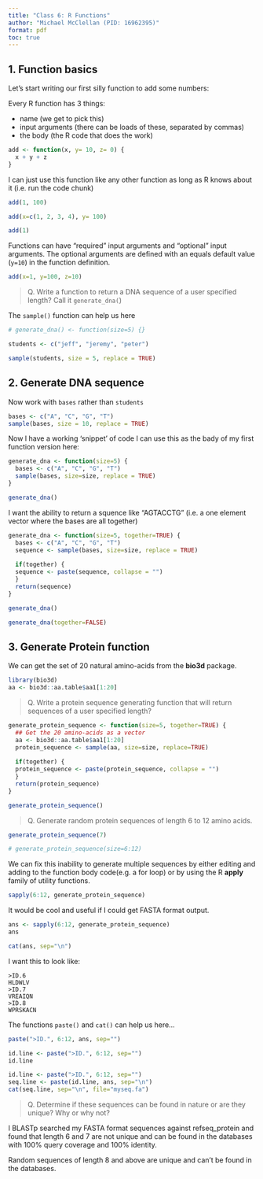 ```yaml
---
title: "Class 6: R Functions"
author: "Michael McClellan (PID: 16962395)"
format: pdf
toc: true
---
```


## 1. Function basics

Let's start writing our first silly function to add some numbers:

Every R function has 3 things: 

- name (we get to pick this) 
- input arguments (there can be loads of these, separated by commas)
- the body (the R code that does the work)

```r
add <- function(x, y= 10, z= 0) {
  x + y + z
}
```

I can just use this function like any other function as long as R knows about it (i.e. run the code chunk)

```r
add(1, 100)
```

```r
add(x=c(1, 2, 3, 4), y= 100)
```

```r
add(1)
```

Functions can have "required" input arguments and "optional" input arguments. The optional arguments are defined with an equals default value (`y=10`) in the function definition.  

```r
add(x=1, y=100, z=10)
```

> Q. Write a function to return a DNA sequence of a user specified length? Call it `generate_dna(`)

The `sample()` function can help us here
```r
# generate_dna() <- function(size=5) {}

students <- c("jeff", "jeremy", "peter")

sample(students, size = 5, replace = TRUE)
```

## 2. Generate DNA sequence
Now work with `bases` rather than `students`

```r
bases <- c("A", "C", "G", "T")
sample(bases, size = 10, replace = TRUE)
```

Now I have a working 'snippet' of code I can use this as the bady of my first function version here:

```r
generate_dna <- function(size=5) {
  bases <- c("A", "C", "G", "T")
  sample(bases, size=size, replace = TRUE)
}
```

```r
generate_dna()
```

I want the ability to return a squence like "AGTACCTG" (i.e. a one element vector where the bases are all together)

```r
generate_dna <- function(size=5, together=TRUE) {
  bases <- c("A", "C", "G", "T")
  sequence <- sample(bases, size=size, replace = TRUE)
  
  if(together) {
  sequence <- paste(sequence, collapse = "")
  }
  return(sequence)
}
```

```r
generate_dna()
```

```r
generate_dna(together=FALSE)
```


## 3. Generate Protein function

We can get the set of 20 natural amino-acids from the **bio3d** package.

```r
library(bio3d)
aa <- bio3d::aa.table$aa1[1:20]
```

> Q. Write a protein sequence generating function that will return sequences of a user specified length?

```r
generate_protein_sequence <- function(size=5, together=TRUE) {
  ## Get the 20 amino-acids as a vector
  aa <- bio3d::aa.table$aa1[1:20]
  protein_sequence <- sample(aa, size=size, replace=TRUE)
 
  if(together) {
  protein_sequence <- paste(protein_sequence, collapse = "")
  }
  return(protein_sequence)
}
```

```r
generate_protein_sequence()
```

> Q. Generate random protein sequences of length 6 to 12 amino acids. 

```r
generate_protein_sequence(7)
```

```r
# generate_protein_sequence(size=6:12)
```

We can fix this inability to generate multiple sequences by either editing and adding to the function body code(e.g. a for loop) or by using the R **apply** family of utility functions. 

```r
sapply(6:12, generate_protein_sequence)
```

It would be cool and useful if I could get FASTA format output.

```r
ans <- sapply(6:12, generate_protein_sequence)
ans
```

```r
cat(ans, sep="\n")
```

I want this to look like:

```
>ID.6
HLDWLV
>ID.7
VREAIQN
>ID.8
WPRSKACN
```

The functions `paste()` and `cat()` can help us here...

```r
paste(">ID.", 6:12, ans, sep="")
```

```r
id.line <- paste(">ID.", 6:12, sep="")
id.line
```

```r
id.line <- paste(">ID.", 6:12, sep="")
seq.line <- paste(id.line, ans, sep="\n")
cat(seq.line, sep="\n", file="myseq.fa")
```


> Q. Determine if these sequences can be found in nature or are they unique? Why or why not? 

I BLASTp searched my FASTA format sequences against refseq_protein and found that length 6 and 7 are not unique and can be found in the databases with 100% query coverage and 100% identity. 

Random sequences of length 8 and above are unique and can't be found in the databases. 

